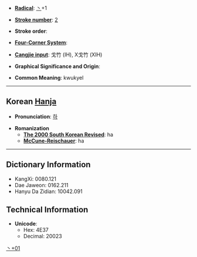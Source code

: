 * '''[[Wiktionary:Chinese radical index| Radical]]''': [[Wiktionary:Chinese radical index 丶|丶]]+1

* '''[[Wiktionary:Chinese total strokes index|Stroke number]]''': [[Wiktionary:Chinese total strokes index 2|2]]

* '''Stroke order''': 

* '''[[Wiktionary:Chinese four corner index|Four-Corner System]]''': 

* '''[[Wiktionary:Chinese Cangjie index|Cangjie input]]''': 戈竹 (IH), X戈竹 (XIH)

* '''Graphical Significance and Origin''': 

* '''Common Meaning''': kwukyel

----

== Korean [[Hanja]] ==

* '''Pronunciation''': [[하]]

* '''Romanization'''
** '''[[The 2000 South Korean Revised Romanization|The 2000 South Korean Revised]]''': ha
** '''[[McCune-Reischauer]]''': ha

----

== Dictionary Information ==

* KangXi: 0080.121
* Dae Jaweon: 0162.211
* Hanyu Da Zidian: 10042.091

== Technical Information ==

* '''Unicode''':
** Hex: 4E37
** Decimal: 20023

[[Category:Korean-only CJKV Characters|丶+01]]